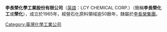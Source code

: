 {{Multiple issues|
{{Notability Unreferenced|time=2020-09-12T02:31:57+00:00}}
{{Unreferenced|time=2020-09-12T02:31:57+00:00}}
}}
{{Infobox Company 
| local_code = 39054405
| foundation = 1965年
| location = {{flagicon|TWN}}台北市松山區八德路四段83號4樓
| products = [[聚丙烯|聚丙烯]]及其下游之製造加工及買賣業務<br/>[[異丙醇|異丙醇]]及其下游製品之製造加工及買賣業務
| homepage = https://www.lcygroup.com/lcy/tc/
}}
'''李長榮化學工業股份有限公司'''（[[英語|英語]]：LCY CHEMICAL CORP.）（簡稱'''李長榮化工'''或'''榮化'''），成立於1965年，經營石化原料領域逾50餘年，隸屬於[[李長榮集團|李長榮集團]]。

[[Category:臺灣化學工業公司|Category:臺灣化學工業公司]]